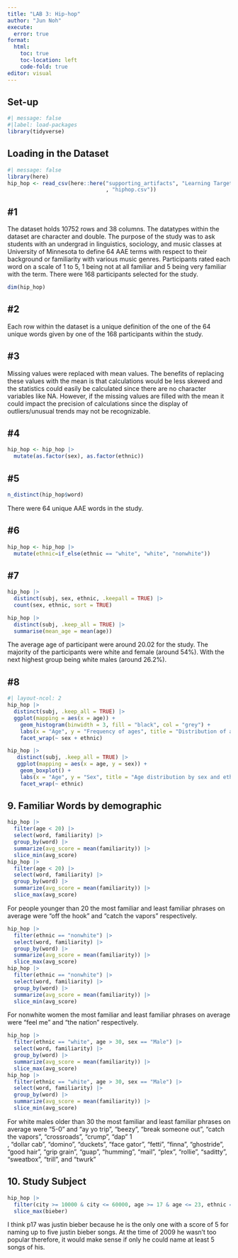 ```yaml
---
title: "LAB 3: Hip-hop"
author: "Jun Noh"
execute: 
  error: true
format: 
  html:
    toc: true
    toc-location: left
    code-fold: true
editor: visual
---
```


## Set-up

```r
#| message: false
#|label: load-packages
library(tidyverse)
```

## Loading in the Dataset

```r
#| message: false
library(here)
hip_hop <- read_csv(here::here("supporting_artifacts", "Learning Targets", "Lab3"
                               , "hiphop.csv"))
```

## #1

The dataset holds 10752 rows and 38 columns. The datatypes within the dataset are character and double. The purpose of the study was to ask students with an undergrad in linguistics, sociology, and music classes at University of Minnesota to define 64 AAE terms with respect to their background or familiarity with various music genres. Participants rated each word on a scale of 1 to 5, 1 being not at all familiar and 5 being very familiar with the term. There were 168 participants selected for the study.

```r
dim(hip_hop)
```

## #2

Each row within the dataset is a unique definition of the one of the 64 unique words given by one of the 168 participants within the study.

## #3

Missing values were replaced with mean values. The benefits of replacing these values with the mean is that calculations would be less skewed and the statistics could easily be calculated since there are no character variables like NA. However, if the missing values are filled with the mean it could impact the precision of calculations since the display of outliers/unusual trends may not be recognizable.

## #4

```r
hip_hop <- hip_hop |> 
  mutate(as.factor(sex), as.factor(ethnic))
```

## #5

```r
n_distinct(hip_hop$word) 
```

There were 64 unique AAE words in the study.

## #6

```r
hip_hop <- hip_hop |> 
  mutate(ethnic=if_else(ethnic == "white", "white", "nonwhite"))
```

## #7

```r
hip_hop |> 
  distinct(subj, sex, ethnic, .keepall = TRUE) |> 
  count(sex, ethnic, sort = TRUE) 
```

```r
hip_hop |> 
  distinct(subj, .keep_all = TRUE) |> 
  summarise(mean_age = mean(age))
```

The average age of participant were around 20.02 for the study. The majority of the participants were white and female (around 54%). With the next highest group being white males (around 26.2%).

## #8

```r
#| layout-ncol: 2
hip_hop |> 
  distinct(subj, .keep_all = TRUE) |> 
  ggplot(mapping = aes(x = age)) +
    geom_histogram(binwidth = 3, fill = "black", col = "grey") +
    labs(x = "Age", y = "Frequency of ages", title = "Distribution of ages by sex and ethnicity") +
    facet_wrap(~ sex + ethnic)

hip_hop |> 
   distinct(subj, .keep_all = TRUE) |> 
   ggplot(mapping = aes(x = age, y = sex)) +
    geom_boxplot() +
    labs(x = "Age", y = "Sex", title = "Age distribution by sex and ethnicity") + 
    facet_wrap(~ ethnic)
```

## 9. Familiar Words by demographic

```r
hip_hop |> 
  filter(age < 20) |> 
  select(word, familiarity) |> 
  group_by(word) |> 
  summarize(avg_score = mean(familiarity)) |> 
  slice_min(avg_score) 
hip_hop |> 
  filter(age < 20) |> 
  select(word, familiarity) |> 
  group_by(word) |> 
  summarize(avg_score = mean(familiarity)) |> 
  slice_max(avg_score) 
```

For people younger than 20 the most familiar and least familiar phrases on average were "off the hook" and "catch the vapors" respectively.

```r
hip_hop |> 
  filter(ethnic == "nonwhite") |> 
  select(word, familiarity) |> 
  group_by(word) |> 
  summarize(avg_score = mean(familiarity)) |> 
  slice_max(avg_score)
hip_hop |> 
  filter(ethnic == "nonwhite") |> 
  select(word, familiarity) |> 
  group_by(word) |> 
  summarize(avg_score = mean(familiarity)) |> 
  slice_min(avg_score)
```

For nonwhite women the most familiar and least familiar phrases on average were "feel me" and "the nation" respectively.

```r
hip_hop |> 
  filter(ethnic == "white", age > 30, sex == "Male") |> 
  select(word, familiarity) |> 
  group_by(word) |> 
  summarize(avg_score = mean(familiarity)) |> 
  slice_max(avg_score)
hip_hop |> 
  filter(ethnic == "white", age > 30, sex == "Male") |> 
  select(word, familiarity) |> 
  group_by(word) |> 
  summarize(avg_score = mean(familiarity)) |> 
  slice_min(avg_score)
```

For white males older than 30 the most familiar and least familiar phrases on average were "5-0" and "ay yo trip", "beezy", "break someone out", "catch the vapors", "crossroads", "crump", "dap" 1\
, "dollar cab", "domino", "duckets", "face gator", "fetti", "finna", "ghostride", "good hair", "grip grain", "guap", "humming", "mail", "plex", "rollie", "saditty", "sweatbox", "trill", and "twurk"

## 10. Study Subject

```r
hip_hop |> 
  filter(city >= 10000 & city <= 60000, age >= 17 & age <= 23, ethnic == "white", sex == "Male") |> 
  slice_max(bieber)
```

I think p17 was justin bieber because he is the only one with a score of 5 for naming up to five justin bieber songs. At the time of 2009 he wasn't too popular therefore, it would make sense if only he could name at least 5 songs of his.
